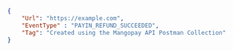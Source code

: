 ```json REST  
{
    "Url": "https://example.com",
    "EventType" : "PAYIN_REFUND_SUCCEEDED",
    "Tag": "Created using the Mangopay API Postman Collection"
}  
```